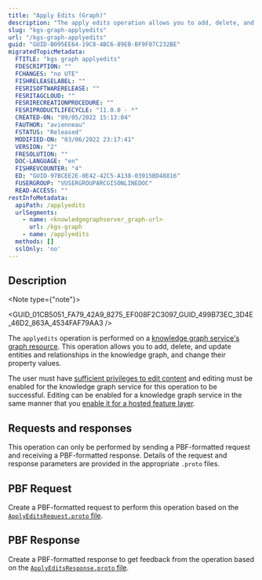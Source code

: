 ```yaml
---
title: "Apply Edits (Graph)"
description: "The apply edits operation allows you to add, delete, and update entities and relationships in the knowledge graph, and change their property values."
slug: "kgs-graph-applyedits"
url: "/kgs-graph-applyedits"
guid: "GUID-B095EE64-19C8-4BC6-89EB-BF9F07C232BE"
migratedTopicMetadata:
  FTITLE: "kgs graph applyedits"
  FDESCRIPTION: ""
  FCHANGES: "no UTE"
  FISHRELEASELABEL: ""
  FESRISOFTWARERELEASE: ""
  FESRITAGCLOUD: ""
  FESRIRECREATIONPROCEDURE: ""
  FESRIPRODUCTLIFECYCLE: "11.0.0 - *"
  CREATED-ON: "09/05/2022 15:13:04"
  FAUTHOR: "avienneau"
  FSTATUS: "Released"
  MODIFIED-ON: "03/06/2022 23:17:41"
  VERSION: "2"
  FRESOLUTION: ""
  DOC-LANGUAGE: "en"
  FISHREVCOUNTER: "4"
  ED: "GUID-97BCEE2E-0E42-42C5-A138-03915BD48816"
  FUSERGROUP: "VUSERGROUPARCGISONLINEDOC"
  READ-ACCESS: ""
restInfoMetadata:
  apiPath: /applyedits
  urlSegments:
    - name: <knowledgegraphserver_graph-url>
      url: /kgs-graph
    - name: /applyedits
  methods: []
  sslOnly: 'no'
---
```



## Description

<Note type={"note"}>

<GUID_01CB5051_FA79_42A9_8275_EF008F2C3097_GUID_499B73EC_3D4E_46D2_863A_4534FAF79AA3 />

</Note>

The `applyedits`  operation is performed on a [knowledge graph service's graph resource](/kgs-graph). This operation allows you to add, delete, and update entities and relationships in the knowledge graph, and change their property values. 

The user must have [sufficient privileges to edit content](https://enterprise.arcgis.com/en/portal/latest/administer/windows/roles.htm) and editing must be enabled for the knowledge graph service for this operation to be successful. Editing can be enabled for a knowledge graph service in the same manner that you [enable it for a hosted feature layer](https://enterprise.arcgis.com/en/portal/latest/use/manage-hosted-feature-layers.htm#ESRI_SECTION1_030A9819DFF7498E9DFCDE6030E5FFBA).

##  Requests and responses

This operation can only be performed by sending a PBF-formatted request and receiving a PBF-formatted response. Details of the request and response parameters are provided in the appropriate `.proto`  files.

## PBF Request

Create a PBF-formatted request to perform this operation based on the [`ApplyEditsRequest.proto`  file](https://links.esri.com/KGServer_applyEditsRequestProto).

## PBF Response

Create a PBF-formatted response to get feedback from the operation based on the [`ApplyEditsResponse.proto`  file](https://links.esri.com/KGServer_applyEditsResponseProto).
